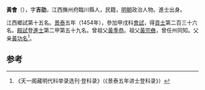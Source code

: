 '''黃會'''（{{bd|1421年||？}}），字'''吉劭'''，江西撫州府臨川縣人，民籍，[[明朝|明朝]]政治人物。進士出身。

江西鄉試第十五名。[[景泰|景泰]]五年（1454年），參加甲戌科[[會試|會試]]，得[[貢士|貢士]]第二百三十六名。[[殿試|殿試]]登[[進士|進士]]第二甲第五十九名。曾祖父[[黃季恭|黃季恭]]。祖父[[黃宗彝|黃宗彝]]，曾任州同知。父亲[[黃功名|黃功名]]<ref>《天一阁藏明代科举录选刊·登科录》（《景泰五年进士登科录》）</ref>。

==参考==
{{reflist}}
{{明朝人物小作品}}
{{景泰五年甲戌科殿試金榜}}